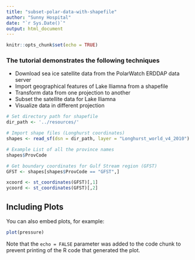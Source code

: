 ```yaml
---
title: "subset-polar-data-with-shapefile"
author: "Sunny Hospital"
date: "`r Sys.Date()`"
output: html_document
---
```


```r
knitr::opts_chunk$set(echo = TRUE)
```

### The tutorial demonstrates the following techniques
* Download sea ice satellite data from the PolarWatch ERDDAP data server
* Import geographical features of Lake Iliamna from a shapefile
* Transform data from one projection to another
* Subset the satellite data for Lake Iliamna
* Visualize data in different projection

```r
# Set directory path for shapefile
dir_path <- '../resources/'

# Import shape files (Longhurst coordinates)
shapes <- read_sf(dsn = dir_path, layer = "Longhurst_world_v4_2010")

# Example List of all the province names
shapes$ProvCode

# Get boundary coordinates for Gulf Stream region (GFST)
GFST <- shapes[shapes$ProvCode == "GFST",]

xcoord <- st_coordinates(GFST)[,1]
ycoord <- st_coordinates(GFST)[,2]
```

## Including Plots

You can also embed plots, for example:

```r
plot(pressure)
```

Note that the `echo = FALSE` parameter was added to the code chunk to prevent printing of the R code that generated the plot.
